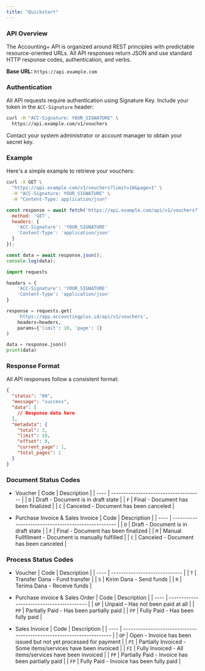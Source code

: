 ```yaml
---
title: "Quickstart"
---
```


### API Overview

The Accounting\+ API is organized around REST principles with predictable resource-oriented URLs. All API responses return JSON and use standard HTTP response codes, authentication, and verbs.

**Base URL:** `https://api.example.com`

### Authentication

All API requests require authentication using Signature Key. Include your token in the `ACC-Signature` header:

```bash
curl -H "ACC-Signature: YOUR_SIGNATURE" \
  https://api.example.com/v1/vouchers
```

<Note>
  Contact your system administrator or account manager to obtain your secret key.
</Note>

### Example

Here's a simple example to retrieve your vouchers:

<CodeGroup>

```bash cURL
curl -X GET \
  "https://api.example.com/v1/vouchers?limit=10&page=1" \
  -H "ACC-Signature: YOUR_SIGNATURE" \
  -H "Content-Type: application/json"
```


```javascript JavaScript
const response = await fetch('https://api.example.com/api/v1/vouchers?limit=10&page=1', {
  method: 'GET',
  headers: {
    'ACC-Signature': 'YOUR_SIGNATURE'
    'Content-Type': 'application/json'
  }
});

const data = await response.json();
console.log(data);
```


```python Python
import requests

headers = {
    'ACC-Signature': 'YOUR_SIGNATURE'
    'Content-Type': 'application/json'
}

response = requests.get(
    'https://app.accountingplus.id/api/v1/vouchers',
    headers=headers,
    params={'limit': 10, 'page': 1}
)

data = response.json()
print(data)
```

</CodeGroup>

### Response Format

All API responses follow a consistent format:

```json
{
  "status": "00",
  "message": "success",
  "data": [
    // Response data here
  ],
  "metadata": {
    "total": 3,
    "limit": 10,
    "offset": 0,
    "current_page": 1,
    "total_pages": 1
  }
}
```

### Document Status Codes

- Voucher
  | Code | Description                           |
  | ---- | ------------------------------------- |
  | `D`  | Draft - Document is in draft state    |
  | `F`  | Final - Document has been finalized   |
  | `C`  | Canceled - Document has been canceled |

- Purchase Invoice & Sales Invoice
  | Code | Description                                         |
  | ---- | --------------------------------------------------- |
  | `D`  | Draft - Document is in draft state                  |
  | `F`  | Final - Document has been finalized                 |
  | `M`  | Manual Fullfilment - Document is manually fulfilled |
  | `C`  | Canceled - Document has been canceled               |

### Process Status Codes

- Voucher
  | Code | Description                   |
  | ---- | ----------------------------- |
  | `T`  | Transfer Dana - Fund transfer |
  | `S`  | Kirim Dana - Send funds       |
  | `R`  | Terima Dana - Receive funds   |

- Purchase invoice & Sales Order
  | Code | Description                               |
  | ---- | ----------------------------------------- |
  | `UP` | Unpaid - Has not been paid at all         |
  | `PP` | Partially Paid - Has been partially paid  |
  | `FP` | Fully Paid - Has been fully paid          |

- Sales Invoice
  | Code | Description                                                           |
  | ---- | --------------------------------------------------------------------- |
  | `OP` | Open - Invoice has been issued but not yet processed for payment      |
  | `PI` | Partially Invoiced - Some items/services have been invoiced           |
  | `FI` | Fully Invoiced - All items/services have been invoiced                |
  | `PP` | Partially Paid - Invoice has been partially paid                      |
  | `FP` | Fully Paid - Invoice has been fully paid                              |